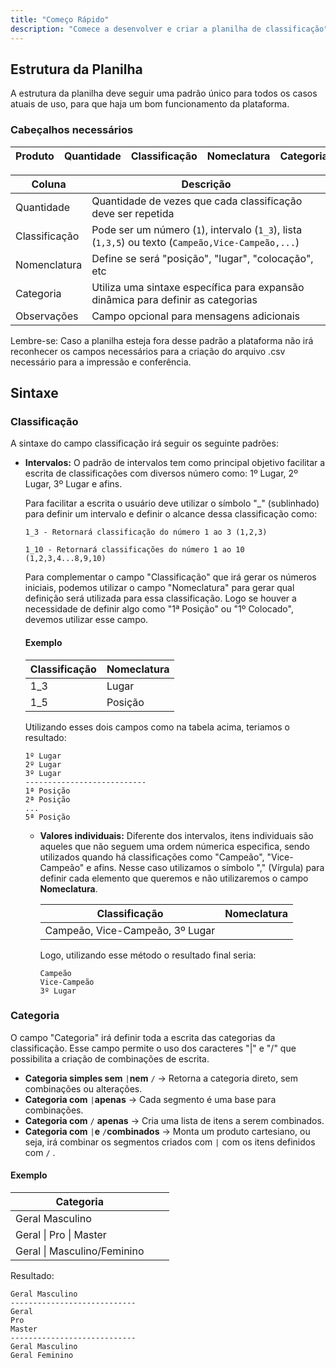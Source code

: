```yaml
---
title: "Começo Rápido"
description: "Comece a desenvolver e criar a planilha de classificação"
---
```


## Estrutura da Planilha

A estrutura da planilha deve seguir uma padrão único para todos os casos atuais de uso, para que haja um bom funcionamento da plataforma.

### Cabeçalhos necessários

| Produto | Quantidade | Classificação | Nomeclatura | Categoria | Observação |
| ------- | ---------- | ------------- | ----------- | --------- | ---------- |


| Coluna         | Descrição                                                                 |
|----------------|---------------------------------------------------------------------------|
| Quantidade     | Quantidade de vezes que cada classificação deve ser repetida                |
| Classificação  | Pode ser um número (`1`), intervalo (`1_3`), lista (`1,3,5`) ou texto (`Campeão,Vice-Campeão,...`) |
| Nomenclatura   | Define se será "posição", "lugar", "colocação", etc                      |
| Categoria      | Utiliza uma sintaxe específica para expansão dinâmica para definir as categorias |
| Observações    | Campo opcional para mensagens adicionais                                 |

<Warning>
  Lembre-se: Caso a planilha esteja fora desse padrão a plataforma não irá reconhecer os campos necessários para a criação do arquivo .csv necessário para a impressão e conferência.
</Warning>

## Sintaxe

### Classificação

A sintaxe do campo classificação irá seguir os seguinte padrões:

- **Intervalos:** O padrão de intervalos tem como principal objetivo facilitar a escrita de classificações com diversos número como: 1º Lugar, 2º Lugar, 3º Lugar e afins.

  Para facilitar a escrita o usuário deve utilizar o símbolo "\_" (sublinhado) para definir um intervalo e definir o alcance dessa classificação como:

  ```
  1_3 - Retornará classificação do número 1 ao 3 (1,2,3)
  
  1_10 - Retornará classificações do número 1 ao 10 (1,2,3,4...8,9,10)
  ```

  Para complementar o campo "Classificação" que irá gerar os números iniciais, podemos utilizar o campo "Nomeclatura" para gerar qual definição será utilizada para essa classificação. Logo se houver a necessidade de definir algo como "1ª Posição" ou "1º Colocado", devemos utilizar esse campo.

  #### Exemplo

  | Classificação | Nomeclatura |
  | ------------- | ----------- |
  | 1_3           | Lugar       |
  | 1_5           | Posição     |

  Utilizando esses dois campos como na tabela acima, teriamos o resultado:

  ```
  1º Lugar
  2º Lugar
  3º Lugar
  ---------------------------
  1ª Posição
  2ª Posição
  ...
  5ª Posição
  ```
  - **Valores individuais:** Diferente dos intervalos, itens individuais são aqueles que não seguem uma ordem númerica especifica, sendo utilizados quando há classificações como "Campeão", "Vice-Campeão" e afins. Nesse caso utilizamos o símbolo "," (Vírgula)  para definir cada elemento que queremos e não utilizaremos o campo **Nomeclatura**.

    | Classificação                   | Nomeclatura |
    | ------------------------------- | ----------- |
    | Campeão, Vice-Campeão, 3º Lugar |             |

    Logo, utilizando esse método o resultado final seria:

    ```
    Campeão
    Vice-Campeão
    3º Lugar
    ```

### Categoria

O campo "Categoria" irá definir toda a escrita das categorias da classificação. Esse campo permite o uso dos caracteres "|" e "/" que possibilita a criação de combinações de escrita.

- **Categoria simples sem** `|`**nem**  `/` → Retorna a categoria direto, sem combinações ou alterações.
- **Categoria com** `|`**apenas**  → Cada segmento é uma base para combinações.
- **Categoria com** `/` **apenas** → Cria uma lista de itens a serem combinados.
- **Categoria com** `|`**e** `/`**combinados**  → Monta um produto cartesiano, ou seja, irá combinar os segmentos criados com `|` com os itens definidos com `/` .

#### Exemplo

| Categoria                   | | |
| --------------------------- | --- | --- |
| Geral Masculino             | | |
| Geral \| Pro \| Master      | | |
| Geral \| Masculino/Feminino | | |

Resultado:

```
Geral Masculino
----------------------------
Geral
Pro 
Master
----------------------------
Geral Masculino
Geral Feminino
```